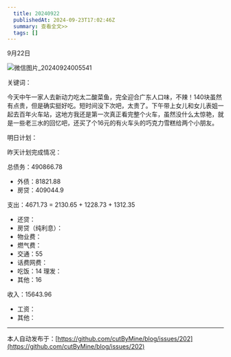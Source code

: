```yaml
---
  title: 20240922
  publishedAt: 2024-09-23T17:02:46Z
  summary: 查看全文>>
  tags: []
---
```


9月22日 

![微信图片_20240924005541](https://github.com/user-attachments/assets/d6f0c58f-b0e0-41b7-87ce-89be5b55823a)

关键词：

今天中午一家人去新动力吃太二酸菜鱼，完全迎合广东人口味，不辣！140块虽然有点贵，但是确实挺好吃。短时间没下次吧，太贵了。下午带上女儿和女儿表姐一起去百年火车站，这地方我还是第一次真正看完整个火车，虽然没什么太惊艳，就是一些老三水的回忆吧，还买了个16元的有火车头的巧克力雪糕给两个小朋友。

明日计划：

昨天计划完成情况：

总债务：490866.78
- 外债：81821.88
- 房贷：409044.9

支出：4671.73 = 2130.65 + 1228.73 + 1312.35
- 还贷：
- 房贷（纯利息）：
- 物业费：
- 燃气费：
- 交通：55
- 话费网费：
- 吃饭：14
 理发：
- 其他：16

收入：15643.96
- 工资：
- 其他：


---
本人自动发布于：[https://github.com/cutByMine/blog/issues/202](https://github.com/cutByMine/blog/issues/202)

